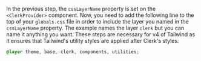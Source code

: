 In the previous step, the `cssLayerName` property is set on the `<ClerkProvider>` component. Now, you need to add the following line to the top of your `globals.css` file in order to include the layer you named in the `cssLayerName` property. The example names the layer `clerk` but you can name it anything you want. These steps are necessary for v4 of Tailwind as it ensures that Tailwind's utility styles are applied after Clerk's styles.

```css {{ filename: 'globals.css' }}
@layer theme, base, clerk, components, utilities;
```
